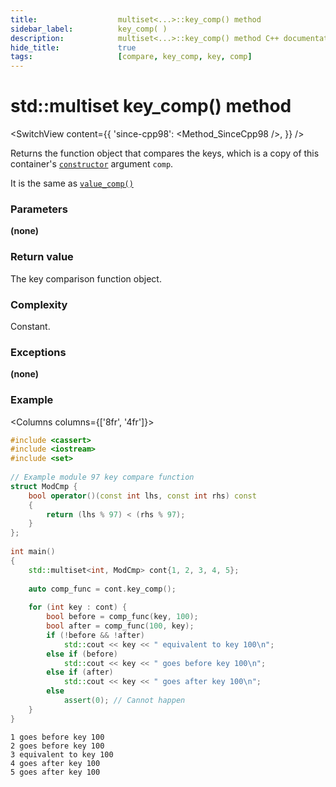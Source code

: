 ```yaml
---
title:					multiset<...>::key_comp() method
sidebar_label:			key_comp( )
description:			multiset<...>::key_comp() method C++ documentation
hide_title:				true
tags:					[compare, key_comp, key, comp]
---
```



<!----------------- Codes ---------------------->

<!-- key_comp() -->

# std::multiset key_comp() method

<SwitchView content={{
    'since-cpp98': <Method_SinceCpp98 />,
    }} />

Returns the function object that compares the keys, which is a copy of this container's [`constructor`](/docs/std/containers/sets/multiset/constructors) argument `comp`. 

It is the same as [`value_comp()`](/docs/std/containers/sets/multiset/value_comp)

### Parameters

**(none)**

### Return value

The key comparison function object.

### Complexity

Constant.

### Exceptions

**(none)**

### Example

<Columns columns={['8fr', '4fr']}>
<div>

```cpp title='Main.cpp' showLineNumbers
#include <cassert>
#include <iostream>
#include <set>
 
// Example module 97 key compare function
struct ModCmp {
    bool operator()(const int lhs, const int rhs) const
    {
        return (lhs % 97) < (rhs % 97);
    }
};
 
int main()
{
    std::multiset<int, ModCmp> cont{1, 2, 3, 4, 5};
 
    auto comp_func = cont.key_comp();
 
    for (int key : cont) {
        bool before = comp_func(key, 100);
        bool after = comp_func(100, key);
        if (!before && !after)
            std::cout << key << " equivalent to key 100\n";
        else if (before)
            std::cout << key << " goes before key 100\n";
        else if (after)
            std::cout << key << " goes after key 100\n";
        else
            assert(0); // Cannot happen
    }
}
```

</div>
<div>

```plaintext title="Output"
1 goes before key 100
2 goes before key 100
3 equivalent to key 100
4 goes after key 100
5 goes after key 100
```

</div>
</Columns>
